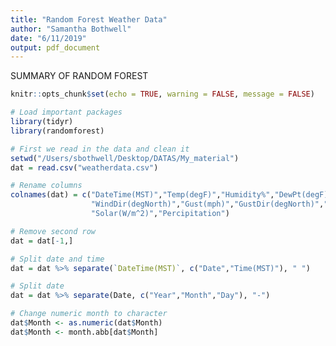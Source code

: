 ```yaml
---
title: "Random Forest Weather Data"
author: "Samantha Bothwell"
date: "6/11/2019"
output: pdf_document
---
```

SUMMARY OF RANDOM FOREST

```r
knitr::opts_chunk$set(echo = TRUE, warning = FALSE, message = FALSE)
```

```r
# Load important packages
library(tidyr)
library(randomforest)
```

```r
# First we read in the data and clean it
setwd("/Users/sbothwell/Desktop/DATAS/My_material")
dat = read.csv("weatherdata.csv")

# Rename columns
colnames(dat) = c("DateTime(MST)","Temp(degF)","Humidity%","DewPt(degF)","Wind(mph)",
                  "WindDir(degNorth)","Gust(mph)","GustDir(degNorth)","Pressure(Hg)",
                  "Solar(W/m^2)","Percipitation")

# Remove second row 
dat = dat[-1,]

# Split date and time
dat = dat %>% separate(`DateTime(MST)`, c("Date","Time(MST)"), " ")

# Split date
dat = dat %>% separate(Date, c("Year","Month","Day"), "-")

# Change numeric month to character
dat$Month <- as.numeric(dat$Month)
dat$Month <- month.abb[dat$Month]
```




